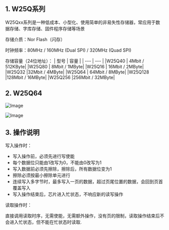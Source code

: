 

<WordCount>

## 1. W25Q系列

W25Qxx系列是一种低成本、小型化、使用简单的非易失性存储器，常应用于数据存储、字库存储、固件程序存储等场景

存储介质：Nor Flash（闪存）

时钟频率：80MHz / 160MHz (Dual SPI) / 320MHz (Quad SPI)

存储容量（24位地址）：
    | 型号 | 容量 |
	| --- | --- |
	|W25Q40	 | 4Mbit / 512KByte|
	|W25Q80	|  8Mbit / 1MByte|
	|W25Q16	 | 16Mbit / 2MByte|
	|W25Q32	  |32Mbit / 4MByte|
	|W25Q64 | 64Mbit / 8MByte|
	|W25Q128 |128Mbit / 16MByte|
	|W25Q256 |256Mbit / 32MByte|
    
## 2. W25Q64

![Image](https://github.com/user-attachments/assets/aaa73bbf-1450-477d-929c-2f0d8ce617f2)

![Image](https://github.com/user-attachments/assets/64774afa-ba9c-4847-8beb-b091e23ba717)

## 3. 操作说明

写入操作时：

- 写入操作前，必须先进行写使能
- 每个数据位只能由1改写为0，不能由0改写为1
- 写入数据前必须先擦除，擦除后，所有数据位变为1
- 擦除必须按最小擦除单元进行
- 连续写入多字节时，最多写入一页的数据，超过页尾位置的数据，会回到页首覆盖写入
- 写入操作结束后，芯片进入忙状态，不响应新的读写操作

读取操作时：

直接调用读取时序，无需使能，无需额外操作，没有页的限制，读取操作结束后不会进入忙状态，但不能在忙状态时读取.




</WordCount>